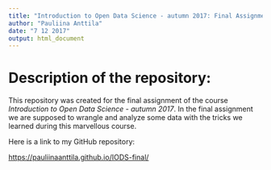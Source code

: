 ```yaml
---
title: "Introduction to Open Data Science - autumn 2017: Final Assignment"
author: "Pauliina Anttila"
date: "7 12 2017"
output: html_document
---
```


# Description of the repository:

This repository was created for the final assignment of the course *Introduction to Open Data Science - autumn 2017*. In the final assignment we are supposed to wrangle and analyze some data with the tricks we learned during this marvellous course.

Here is a link to my GitHub repository:

<https://pauliinaanttila.github.io/IODS-final/>